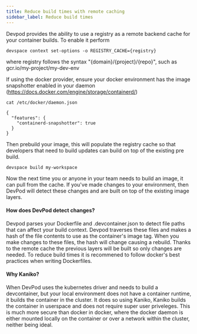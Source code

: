```yaml
---
title: Reduce build times with remote caching
sidebar_label: Reduce build times
---
```


Devpod provides the ability to use a registry as a remote backend cache for your container builds. To enable it perform

```
devspace context set-options -o REGISTRY_CACHE={registry}
```

where registry follows the syntax "\{domain\}/\{project\}/\{repo\}", such as gcr.io/my-project/my-dev-env


If using the docker provider, ensure your docker environment has the image snapshotter enabled in your daemon (https://docs.docker.com/engine/storage/containerd/)
```
cat /etc/docker/daemon.json

{
  "features": {
    "containerd-snapshotter": true
  }
}
```

Then prebuild your image, this will populate the registry cache so that developers that need to build updates can build on top of the existing pre build.

```
devspace build my-workspace
```

Now the next time you or anyone in your team needs to build an image, it can pull from the cache. If you've made changes to your environment, then DevPod will detect these changes and are 
built on top of the existing image layers.


#### How does DevPod detect changes?

Devpod parses your Dockerfile and .devcontainer.json to detect file paths that can affect your build context. Devpod traverses these files and makes a hash of the file contents to use as the 
container's image tag. When you make changes to these files, the hash will change causing a rebuild. Thanks to the remote cache the previous layers will be built so only changes are needed. To 
reduce build times it is recommened to follow docker's best practices when writing Dockerfiles.

#### Why Kaniko?

When DevPod uses the kubernetes driver and needs to build a devcontainer, but your local environment does not have a container runtime, it builds the container in the cluster. It does so using
Kaniko, Kaniko builds the container in userspace and does not require super user priveleges. This is much more secure than docker in docker, where the docker daemon is either mounted locally on 
the container or over a network within the cluster, neither being ideal.